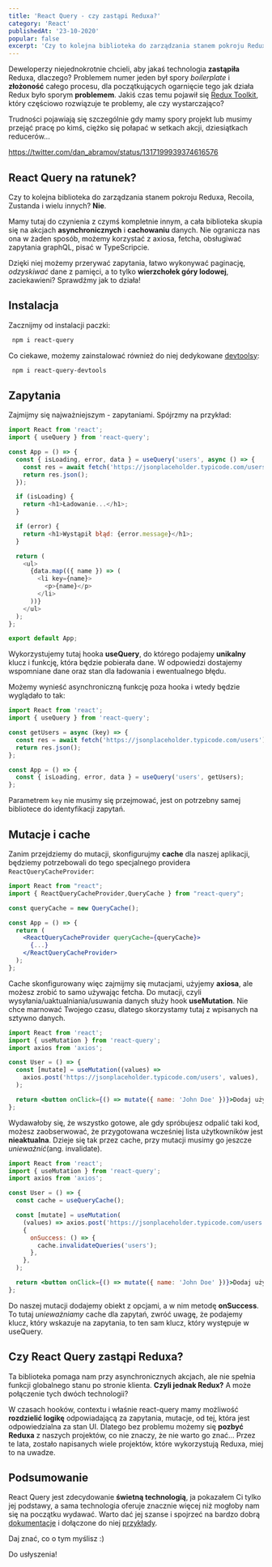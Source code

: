 ```yaml
---
title: 'React Query - czy zastąpi Reduxa?'
category: 'React'
publishedAt: '23-10-2020'
popular: false
excerpt: 'Czy to kolejna biblioteka do zarządzania stanem pokroju Reduxa, Recoila, Zustanda i wielu innych? Nie! Mamy tutaj do czynienia z czymś kompletnie innym, a cała biblioteka skupia się na akcjach asynchronicznych i cachowaniu danych'
---
```


Deweloperzy niejednokrotnie chcieli, aby jakaś technologia **zastąpiła** Reduxa, dlaczego? Problemem numer jeden był spory _boilerplate_ i **złożoność** całego procesu, dla początkujących ogarnięcie tego jak działa Redux było sporym **problemem**. Jakiś czas temu pojawił się [Redux Toolkit](https://redux-toolkit.js.org/), który częściowo rozwiązuje te problemy, ale czy wystarczająco?

Trudności pojawiają się szczególnie gdy mamy spory projekt lub musimy przejąć pracę po kimś, ciężko się połapać w setkach akcji, dziesiątkach reducerów...

https://twitter.com/dan_abramov/status/1317199939374616576

## React Query na ratunek?

Czy to kolejna biblioteka do zarządzania stanem pokroju Reduxa, Recoila, Zustanda i wielu innych? **Nie**.

Mamy tutaj do czynienia z czymś kompletnie innym, a cała biblioteka skupia się na akcjach **asynchronicznych**
i **cachowaniu** danych. Nie ogranicza nas ona w żaden sposób, możemy korzystać z axiosa, fetcha, obsługiwać zapytania graphQL, pisać w TypeScripcie.

Dzięki niej możemy przerywać zapytania, łatwo wykonywać paginację, _odzyskiwać_ dane z pamięci, a to tylko **wierzchołek góry lodowej**, zaciekawieni? Sprawdźmy jak to działa!

## Instalacja

Zacznijmy od instalacji paczki:

```bash
 npm i react-query
```

Co ciekawe, możemy zainstalować również do niej dedykowane [devtoolsy](https://react-query.tanstack.com/docs/devtools):

```bash
 npm i react-query-devtools
```

## Zapytania

Zajmijmy się najważniejszym - zapytaniami. Spójrzmy na przykład:

```js
import React from 'react';
import { useQuery } from 'react-query';

const App = () => {
  const { isLoading, error, data } = useQuery('users', async () => {
    const res = await fetch('https://jsonplaceholder.typicode.com/users');
    return res.json();
  });

  if (isLoading) {
    return <h1>Ładowanie...</h1>;
  }

  if (error) {
    return <h1>Wystąpił błąd: {error.message}</h1>;
  }

  return (
    <ul>
      {data.map(({ name }) => (
        <li key={name}>
          <p>{name}</p>
        </li>
      ))}
    </ul>
  );
};

export default App;
```

Wykorzystujemy tutaj hooka **useQuery**, do którego podajemy **unikalny** klucz i funkcję, która będzie pobierała dane. W odpowiedzi dostajemy wspomniane dane oraz stan dla ładowania i ewentualnego błędu.

Możemy wynieść asynchroniczną funkcję poza hooka i wtedy będzie wyglądało to tak:

```js
import React from 'react';
import { useQuery } from 'react-query';

const getUsers = async (key) => {
  const res = await fetch('https://jsonplaceholder.typicode.com/users');
  return res.json();
};

const App = () => {
  const { isLoading, error, data } = useQuery('users', getUsers);
};
```

Parametrem `key` nie musimy się przejmować, jest on potrzebny samej bibliotece do identyfikacji zapytań.

## Mutacje i cache

Zanim przejdziemy do mutacji, skonfigurujmy **cache** dla naszej aplikacji, będziemy potrzebowali do tego specjalnego providera `ReactQueryCacheProvider`:

```jsx
import React from "react";
import { ReactQueryCacheProvider,QueryCache } from "react-query";

const queryCache = new QueryCache();

const App = () => {
  return (
    <ReactQueryCacheProvider queryCache={queryCache}>
      {...}
    </ReactQueryCacheProvider>
  );
};
```

Cache skonfigurowany więc zajmijmy się mutacjami, użyjemy **axiosa**, ale możesz zrobić to samo używając fetcha.
Do mutacji, czyli wysyłania/uaktualniania/usuwania danych służy hook **useMutation**.
Nie chce marnować Twojego czasu, dlatego skorzystamy tutaj z wpisanych na sztywno danych.

```jsx
import React from 'react';
import { useMutation } from 'react-query';
import axios from 'axios';

const User = () => {
  const [mutate] = useMutation((values) =>
    axios.post('https://jsonplaceholder.typicode.com/users', values),
  );

  return <button onClick={() => mutate({ name: 'John Doe' })}>Dodaj użytkownika</button>;
};
```

Wydawałoby się, że wszystko gotowe, ale gdy spróbujesz odpalić taki kod, możesz zaobserwować, że przygotowana wcześniej lista użytkowników jest **nieaktualna**. Dzieje się tak przez cache, przy mutacji musimy go jeszcze _unieważnić_(ang. invalidate).

```jsx
import React from 'react';
import { useMutation } from 'react-query';
import axios from 'axios';

const User = () => {
  const cache = useQueryCache();

  const [mutate] = useMutation(
    (values) => axios.post('https://jsonplaceholder.typicode.com/users', values),
    {
      onSuccess: () => {
        cache.invalidateQueries('users');
      },
    },
  );

  return <button onClick={() => mutate({ name: 'John Doe' })}>Dodaj użytkownika</button>;
};
```

Do naszej mutacji dodajemy obiekt z opcjami, a w nim metodę **onSuccess**. To tutaj _unieważniamy_ cache dla zapytań, zwróć uwagę, że podajemy klucz, który wskazuje na zapytania, to ten sam klucz, który występuje w useQuery.

## Czy React Query zastąpi Reduxa?

Ta biblioteka pomaga nam przy asynchronicznych akcjach, ale nie spełnia funkcji globalnego stanu po stronie klienta. **Czyli jednak Redux?** A może połączenie tych dwóch technologii?

W czasach hooków, contextu i właśnie react-query mamy możliwość **rozdzielić logikę** odpowiadającą za zapytania, mutacje, od tej, która jest odpowiedzialna za stan UI. Dlatego bez problemu możemy się **pozbyć Reduxa** z naszych projektów, co nie znaczy, że nie warto go znać... Przez te lata, zostało napisanych wiele projektów, które wykorzystują Reduxa, miej to na uwadze.

## Podsumowanie

React Query jest zdecydowanie **świetną technologią**, ja pokazałem Ci tylko jej podstawy, a sama technologia oferuje znacznie więcej niż mogłoby nam się na początku wydawać. Warto dać jej szanse i spojrzeć na bardzo dobrą [dokumentacje](https://react-query.tanstack.com/docs) i dołączone do niej [przykłady](https://react-query.tanstack.com/docs/examples/).

Daj znać, co o tym myślisz :)

Do usłyszenia!
